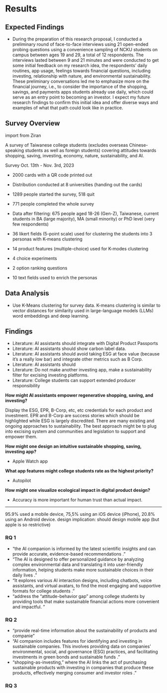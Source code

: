 # Results

## Expected Findings

-   During the preparation of this research proposal, I conducted a preliminary round of face-to-face interviews using 21 open-ended probing questions using a convenience sampling of NCKU students on campus between ages 19 and 29, a total of 12 respondents. The interviews lasted between 9 and 21 minutes and were conducted to get some initial feedback on my research idea, the respondents' daily routines, app usage, feelings towards financial questions, including investing, relationship with nature, and environmental sustainability. These preliminary conversations led me to emphasize more on the financial journey, i.e., to consider the importance of the shopping, savings, and payments apps students already use daily, which could serve as an entry point to becoming an investor. I expect my future research findings to confirm this initial idea and offer diverse ways and examples of what that path could look like in practice.

## Survey Overview

 import from Ziran

A survey of Taiwanese college students (excludes overseas Chinese-speaking students as well as foreign students) covering attitudes towards shopping, saving, investing, economy, nature, sustainability, and AI.

Survey Oct. 13th - Nov. 3rd, 2023

-   2000 cards with a QR code printed out

-   Distribution conducted at 8 universities (handing out the cards)

-   1289 people started the survey, 518 quit

-   771 people completed the whole survey

-   Data after filtering: 675 people aged 18-26 (Gen-Z), Taiwanese, current students in BA (large majority), MA (small minority) or PhD level (very few respondents)

-   36 likert fields (5-point scale) used for clustering the students into 3 personas with K-means clustering

-   14 product features (multiple-choice) used for K-modes clustering

-   4 choice experiments

-   2 option ranking questions

-   10 text fields used to enrich the personas

## Data Analysis

-   Use K-Means clustering for survey data. K-means clustering is similar to vector distances for similarity used in large-language models (LLMs) word embeddings and deep learning.

## Findings

-   Literature: AI assistants should integrate with Digital Product Passports
-   Literature: AI assistants should show carbon label data.
-   Literature: AI assistants should avoid taking ESG at face value (because it's a really low bar) and integrate other metrics such as B Corp.
-   Literature: AI assistants should
-   Literature: Do not make another investing app, make a sustainability filter for excising investing platforms.
-   Literature: College students can support extended producer responsibility



**How might AI assistants empower regenerative shopping, saving, and investing?**

Display the ESG, EPR, B-Corp, etc, etc credentials for each product and investment. EPR and B-Corp are success stories which should be highlighted while ESG is largely discredited. There are many existing and ongoing approaches to sustainability. The best approach might be to plug into excising system and communities and legislation to support and empower them.


**How might one design an intuitive sustainable shopping, saving, investing app?**

- Apple Watch app

**What app features might college students rate as the highest priority?**

- Autopilot

**How might one visualize ecological impact in digital product design?**

- Accuracy is more important for human trust than actual impact.

----

95.9% used a mobile device, 75,5% using an iOS device (iPhone), 20.8% using an Android device. 
design implication: should design mobile app (but apple is so restrictive)

### RQ 1
- "the AI companion is informed by the latest scientific insights and can provide accurate, evidence-based recommendations ."
- "The AI is designed to offer personalized guidance by analyzing complex environmental data and translating it into user-friendly information, helping students make more sustainable choices in their daily lives ."
- "It explores various AI interaction designs, including chatbots, voice assistants, and virtual avatars, to find the most engaging and supportive formats for college students ."
- "address the “attitude-behavior gap” among college students by providing tools that make sustainable financial actions more convenient and impactful. "

### RQ 2
- "provide real-time information about the sustainability of products and companie"
- "AI companion includes features for identifying and investing in sustainable companies. This involves providing data on companies' environmental, social, and governance (ESG) practices, and facilitating investments in green bonds and sustainable funds ."
- “shopping-as-investing,” where the AI links the act of purchasing sustainable products with investing in companies that produce these products, effectively merging consumer and investor roles ."

### RQ 3